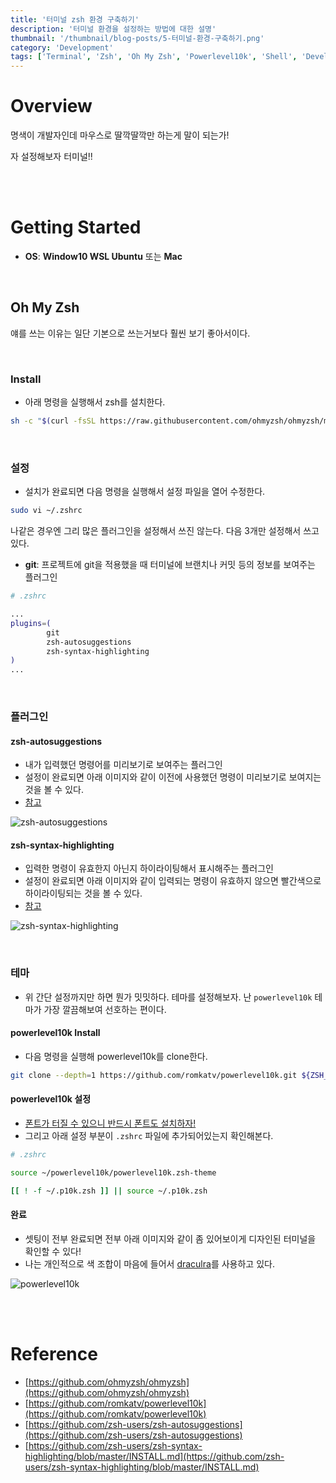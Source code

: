 ```yaml
---
title: '터미널 zsh 환경 구축하기'
description: '터미널 환경을 설정하는 방법에 대한 설명'
thumbnail: '/thumbnail/blog-posts/5-터미널-환경-구축하기.png'
category: 'Development'
tags: ['Terminal', 'Zsh', 'Oh My Zsh', 'Powerlevel10k', 'Shell', 'Development Environment', 'CLI', 'Ubuntu', 'macOS']
---
```


# Overview

명색이 개발자인데 마우스로 딸깍딸깍만 하는게 말이 되는가!

자 설정해보자 터미널!!

<br />
<br />

# Getting Started

* **OS**: **Window10 WSL Ubuntu** 또는 **Mac**

<br />

## Oh My Zsh

얘를 쓰는 이유는 일단 기본으로 쓰는거보다 훨씬 보기 좋아서이다.

<br />

### Install

* 아래 명령을 실행해서 zsh를 설치한다.

```bash
sh -c "$(curl -fsSL https://raw.githubusercontent.com/ohmyzsh/ohmyzsh/master/tools/install.sh)"
```

<br />

### 설정

* 설치가 완료되면 다음 명령을 실행해서 설정 파일을 열어 수정한다.

```bash
sudo vi ~/.zshrc
```

나같은 경우엔 그리 많은 플러그인을 설정해서 쓰진 않는다. 다음 3개만 설정해서 쓰고 있다.
* **git**: 프로젝트에 git을 적용했을 때 터미널에 브랜치나 커밋 등의 정보를 보여주는 플러그인

```bash
# .zshrc

...
plugins=(
        git
        zsh-autosuggestions
        zsh-syntax-highlighting
)
...
```

<br />

### 플러그인

#### zsh-autosuggestions

* 내가 입력했던 명령어를 미리보기로 보여주는 플러그인
* 설정이 완료되면 아래 이미지와 같이 이전에 사용했던 명령이 미리보기로 보여지는 것을 볼 수 있다.
* [참고](https://github.com/zsh-users/zsh-autosuggestions)

![zsh-autosuggestions](/images/blog-posts/5-터미널-zsh-환경-구축하기/zsh-autosuggestions.png)

#### zsh-syntax-highlighting

* 입력한 명령이 유효한지 아닌지 하이라이팅해서 표시해주는 플러그인
* 설정이 완료되면 아래 이미지와 같이 입력되는 명령이 유효하지 않으면 빨간색으로 하이라이팅되는 것을 볼 수 있다.
* [참고](https://github.com/zsh-users/zsh-syntax-highlighting/blob/master/INSTALL.md)

![zsh-syntax-highlighting](/images/blog-posts/5-터미널-zsh-환경-구축하기/zsh-syntax-highlighting.png)

<br />

### 테마

* 위 간단 설정까지만 하면 뭔가 밋밋하다. 테마를 설정해보자. 난 `powerlevel10k` 테마가 가장 깔끔해보여 선호하는 편이다.

#### powerlevel10k Install

* 다음 명령을 실행해 powerlevel10k를 clone한다.

```bash
git clone --depth=1 https://github.com/romkatv/powerlevel10k.git ${ZSH_CUSTOM:-$HOME/.oh-my-zsh/custom}/themes/powerlevel10k
```

#### powerlevel10k 설정

* [폰트가 터질 수 있으니 반드시 폰트도 설치하자!](https://github.com/romkatv/powerlevel10k?tab=readme-ov-file#fonts)
* 그리고 아래 설정 부분이 `.zshrc` 파일에 추가되어있는지 확인해본다.

```bash
# .zshrc

source ~/powerlevel10k/powerlevel10k.zsh-theme

[[ ! -f ~/.p10k.zsh ]] || source ~/.p10k.zsh
```

#### 완료

* 셋팅이 전부 완료되면 전부 아래 이미지와 같이 좀 있어보이게 디자인된 터미널을 확인할 수 있다!
* 나는 개인적으로 색 조합이 마음에 들어서 [draculra](https://draculatheme.com/zsh)를 사용하고 있다.

![powerlevel10k](/images/blog-posts/5-터미널-zsh-환경-구축하기/powerlevel10k.png)

<br />
<br />

# Reference

* [https://github.com/ohmyzsh/ohmyzsh](https://github.com/ohmyzsh/ohmyzsh)
* [https://github.com/romkatv/powerlevel10k](https://github.com/romkatv/powerlevel10k)
* [https://github.com/zsh-users/zsh-autosuggestions](https://github.com/zsh-users/zsh-autosuggestions)
* [https://github.com/zsh-users/zsh-syntax-highlighting/blob/master/INSTALL.md](https://github.com/zsh-users/zsh-syntax-highlighting/blob/master/INSTALL.md)
